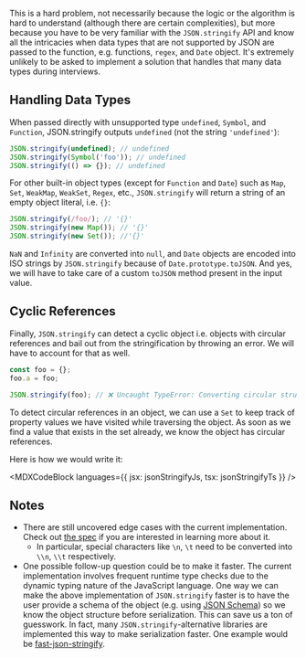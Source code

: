 

This is a hard problem, not necessarily because the logic or the algorithm is hard to understand (although there are certain complexities), but more because you have to be very familiar with the `JSON.stringify` API and know all the intricacies when data types that are not supported by JSON are passed to the function, e.g. functions, `regex`, and `Date` object. It's extremely unlikely to be asked to implement a solution that handles that many data types during interviews.

## Handling Data Types

When passed directly with unsupported type `undefined`, `Symbol`, and `Function`, JSON.stringify outputs `undefined` (not the string `'undefined'`):

```js
JSON.stringify(undefined); // undefined
JSON.stringify(Symbol('foo')); // undefined
JSON.stringify(() => {}); // undefined
```

For other built-in object types (except for `Function` and `Date`) such as `Map`, `Set`, `WeakMap`, `WeakSet`, `Regex`, etc., `JSON.stringify` will return a string of an empty object literal, i.e. `{}`:

```js
JSON.stringify(/foo/); // '{}'
JSON.stringify(new Map()); // '{}'
JSON.stringify(new Set()); //'{}'
```

`NaN` and `Infinity` are converted into `null`, and `Date` objects are encoded into ISO strings by `JSON.stringify` because of `Date.prototype.toJSON`. And yes, we will have to take care of a custom `toJSON` method present in the input value.

## Cyclic References

Finally, `JSON.stringify` can detect a cyclic object i.e. objects with circular references and bail out from the stringification by throwing an error. We will have to account for that as well.

```js
const foo = {};
foo.a = foo;

JSON.stringify(foo); // ❌ Uncaught TypeError: Converting circular structure to JSON
```

To detect circular references in an object, we can use a `Set` to keep track of property values we have visited while traversing the object. As soon as we find a value that exists in the set already, we know the object has circular references.

Here is how we would write it:

<MDXCodeBlock languages={{ jsx: jsonStringifyJs, tsx: jsonStringifyTs }} />

## Notes

- There are still uncovered edge cases with the current implementation. Check out [the spec](https://262.ecma-international.org/5.1/#sec-15.12.3) if you are interested in learning more about it.
  - In particular, special characters like `\n`, `\t` need to be converted into `\\n`, `\\t` respectively.
- One possible follow-up question could be to make it faster. The current implementation involves frequent runtime type checks due to the dynamic typing nature of the JavaScript language. One way we can make the above implementation of `JSON.stringify` faster is to have the user provide a schema of the object (e.g. using [JSON Schema](https://json-schema.org/)) so we know the object structure before serialization. This can save us a ton of guesswork. In fact, many `JSON.stringify`-alternative libraries are implemented this way to make serialization faster. One example would be [fast-json-stringify](https://github.com/fastify/fast-json-stringify).
